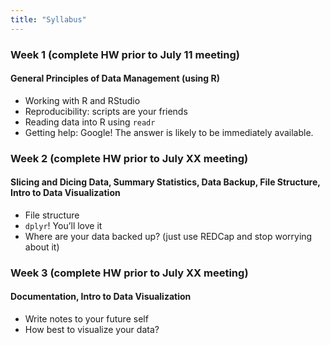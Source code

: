 ```yaml
---
title: "Syllabus"
---
```


### Week 1 (complete HW prior to July 11 meeting)

#### General Principles of Data Management (using R)

- Working with R and RStudio
- Reproducibility: scripts are your friends
- Reading data into R using `readr`
- Getting help: Google! The answer is likely to be immediately available.

### Week 2 (complete HW prior to July XX meeting)

#### Slicing and Dicing Data, Summary Statistics, Data Backup, File Structure, Intro to Data Visualization

- File structure
- `dplyr`! You'll love it
- Where are your data backed up? (just use REDCap and stop worrying about it)


### Week 3 (complete HW prior to July XX meeting)

#### Documentation, Intro to Data Visualization

- Write notes to your future self
- How best to visualize your data?




